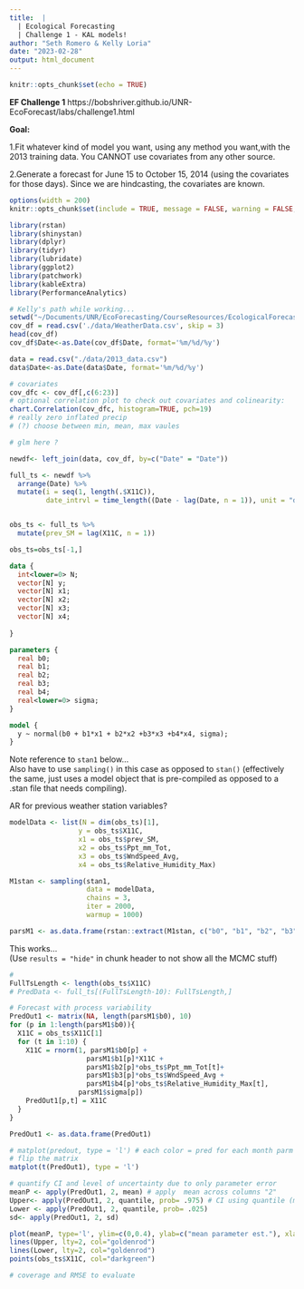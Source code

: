 ```yaml
---
title:  |
  | Ecological Forecasting
  | Challenge 1 - KAL models!
author: "Seth Romero & Kelly Loria"
date: "2023-02-28"
output: html_document
---
```


```r
knitr::opts_chunk$set(echo = TRUE)
```

**EF Challenge 1**
https://bobshriver.github.io/UNR-EcoForecast/labs/challenge1.html

**Goal:**

1.Fit whatever kind of model you want, using any method you want,with the 2013 training data. You CANNOT use covariates from any other source.

2.Generate a forecast for June 15 to October 15, 2014 (using the covariates for those days). Since we are hindcasting, the covariates are known.


```r
options(width = 200)
knitr::opts_chunk$set(include = TRUE, message = FALSE, warning = FALSE, fig.height = 4, fig.width = 8)
```

```r
library(rstan)
library(shinystan)
library(dplyr)
library(tidyr)
library(lubridate)
library(ggplot2)
library(patchwork)
library(kableExtra)
library(PerformanceAnalytics)

# Kelly's path while working...
setwd("~/Documents/UNR/EcoForecasting/CourseResources/EcologicalForecasting/")
cov_df = read.csv('./data/WeatherData.csv', skip = 3)
head(cov_df)
cov_df$Date<-as.Date(cov_df$Date, format='%m/%d/%y')

data = read.csv("./data/2013_data.csv")
data$Date<-as.Date(data$Date, format='%m/%d/%y')
```


```r
# covariates
cov_dfc <- cov_df[,c(6:23)]
# optional correlation plot to check out covariates and colinearity:
chart.Correlation(cov_dfc, histogram=TRUE, pch=19)
# really zero inflated precip 
# (?) choose between min, mean, max vaules 
```

```r
# glm here ?
```



```r
newdf<- left_join(data, cov_df, by=c("Date" = "Date"))

full_ts <- newdf %>%
  arrange(Date) %>%
  mutate(i = seq(1, length(.$X11C)), 
         date_intrvl = time_length((Date - lag(Date, n = 1)), unit = "days"))


obs_ts <- full_ts %>% 
  mutate(prev_SM = lag(X11C, n = 1)) 

obs_ts=obs_ts[-1,]

```


```stan
data {
  int<lower=0> N;
  vector[N] y;
  vector[N] x1;
  vector[N] x2;
  vector[N] x3;
  vector[N] x4;
  
}

parameters {
  real b0;
  real b1;
  real b2;
  real b3;
  real b4;
  real<lower=0> sigma;
}

model {
  y ~ normal(b0 + b1*x1 + b2*x2 +b3*x3 +b4*x4, sigma);
}
```
Note reference to `stan1` below...
<br>
Also have to use `sampling()` in this case as opposed to `stan()` (effectively the same, just uses a model object that is pre-compiled as opposed to a .stan file that needs compiling). 

AR for previous weather station variables?

```r
modelData <- list(N = dim(obs_ts)[1], 
                 y = obs_ts$X11C, 
                 x1 = obs_ts$prev_SM, 
                 x2 = obs_ts$Ppt_mm_Tot,
                 x3 = obs_ts$WndSpeed_Avg,
                 x4 = obs_ts$Relative_Humidity_Max)

M1stan <- sampling(stan1,
                   data = modelData,
                   chains = 3,
                   iter = 2000,
                   warmup = 1000)

parsM1 <- as.data.frame(rstan::extract(M1stan, c("b0", "b1", "b2", "b3", "b4", "sigma")))
```


This works...
<br>
(Use `results = "hide"` in chunk header to not show all the MCMC stuff)


```r
#
FullTsLength <- length(obs_ts$X11C)
# PredData <- full_ts[(FullTsLength-10): FullTsLength,]

# Forecast with process variability
PredOut1 <- matrix(NA, length(parsM1$b0), 10)
for (p in 1:length(parsM1$b0)){
  X11C = obs_ts$X11C[1]
  for (t in 1:10) {
    X11C = rnorm(1, parsM1$b0[p] +
                   parsM1$b1[p]*X11C + 
                   parsM1$b2[p]*obs_ts$Ppt_mm_Tot[t]+
                   parsM1$b3[p]*obs_ts$WndSpeed_Avg + 
                   parsM1$b4[p]*obs_ts$Relative_Humidity_Max[t], 
                 parsM1$sigma[p])
    PredOut1[p,t] = X11C
  }
}

PredOut1 <- as.data.frame(PredOut1)

```
```r
# matplot(predout, type = 'l') # each color = pred for each month parm x month
# flip the matrix
matplot(t(PredOut1), type = 'l') 

# quantify CI and level of uncertainty due to only parameter error
meanP <- apply(PredOut1, 2, mean) # apply  mean across columns "2"
Upper<- apply(PredOut1, 2, quantile, prob= .975) # CI using quantile (missing 2.5 above and bwlow)
Lower <- apply(PredOut1, 2, quantile, prob= .025)
sd<- apply(PredOut1, 2, sd)

plot(meanP, type='l', ylim=c(0,0.4), ylab=c("mean parameter est."), xlab=c("month no."))
lines(Upper, lty=2, col="goldenrod")
lines(Lower, lty=2, col="goldenrod")
points(obs_ts$X11C, col="darkgreen") 

# coverage and RMSE to evaluate 



```